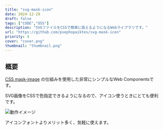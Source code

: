 ```yaml
---
title: "svg-mask-icon"
date: 2024-12-29
draft: false
tags: ["CODE","OSS"]
description: "SVGファイルをCSSで簡単に扱えるようになるWebライブラリです。"
url: "https://github.com/psephopaiktes/svg-mask-icon" 
priority: 4
cover: "cover.png"
thumbnail: "thumbnail.png"
---
```


## 概要
[CSS mask-image](https://developer.mozilla.org/docs/Web/CSS/mask-image) の仕組みを使用した非常にシンプルなWeb Componentsです。

SVG画像をCSSで色指定できるようになるので、アイコン使うときにとても便利です。

![動作イメージ](./preview.gif)

アイコンフォントよりメリット多く、気軽に使えます。
